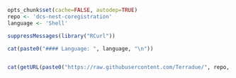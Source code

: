 ```r
opts_chunk$set(cache=FALSE, autodep=TRUE)
repo <- 'dcs-nest-coregistration'
language <- 'Shell'
```
```r
suppressMessages(library("RCurl"))

cat(paste0("#### Language: ", language, "\n"))


cat(getURL(paste0("https://raw.githubusercontent.com/Terradue/", repo, "/master/README.md")))
```


